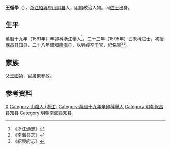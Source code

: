 '''王循學'''（{{bd|？||1600年代}}），[[浙江|浙江]][[紹興府|紹興府]][[山阴县|山阴县]]人，[[明朝|明朝]]政治人物。同[[进士|进士]]出身。

==生平==
萬曆十九年（1591年）辛卯科浙江舉人<ref>《浙江通志》</ref>，二十三年（1595年）乙未科进士，初授[[保昌县|保昌县]]知县，二十八年调知[[南海县|南海县]]，以勞瘁卒于官，祀名宦<ref>《南海县志》</ref><ref>《紹興府志》</ref>。

== 家族 ==
父[[王國禎|王國禎]]，官廣東參政。

==参考资料==
{{reflist}}

{{萬曆二十三年乙未科殿試金榜}}

{{Authority control}}

{{DEFAULTSORT:Wang王}}
[[Category:王姓|X]]
[[Category:山陰人_(浙江)|Category:山陰人 (浙江)]]
[[Category:萬曆十九年辛卯科舉人|Category:萬曆十九年辛卯科舉人]]
[[Category:明朝保昌县知县|Category:明朝保昌县知县]]
[[Category:明朝南海县知县|Category:明朝南海县知县]]


{{明朝人物小作品}}